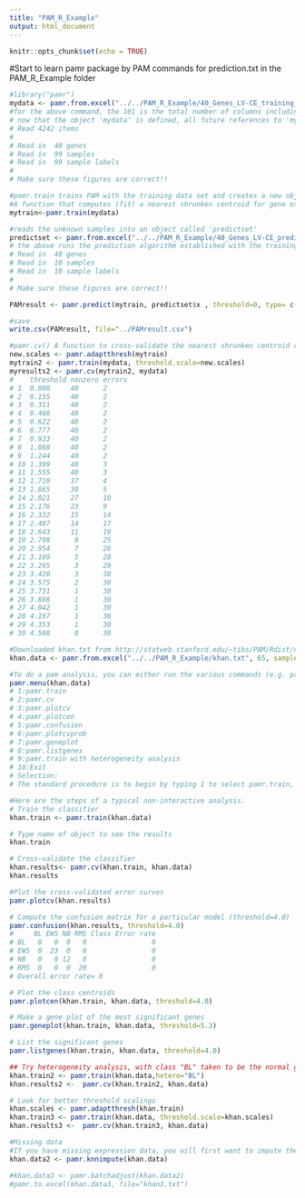 ```yaml
---
title: "PAM_R_Example"
output: html_document
---
```


```r
knitr::opts_chunk$set(echo = TRUE)
```

#Start to learn pamr package by PAM commands for prediction.txt in the PAM_R_Example folder

```r
#library("pamr")
mydata <- pamr.from.excel("../../PAM_R_Example/40_Genes_LV-CE_training_data.txt", 101, sample.labels=TRUE) 
#for the above command, the 101 is the total number of columns including the probe names and all samples (2 + 99).  sample labels tells it that there is a sample name and classifying label to look for. Basically all this is doing is telling it where to start looking for the data and what are the labels.
# now that the object 'mydata' is defined, all future references to 'mydata' will refer to the trainig set of known genes
# Read 4242 items
# 
# Read in  40 genes
# Read in  99 samples
# Read in  99 sample labels
# 
# Make sure these figures are correct!!
```

```r
#pamr.train trains PAM with the training data set and creates a new object 'mytrain'
#A function that computes (fit) a nearest shrunken centroid for gene expression (microarray) data
mytrain<-pamr.train(mydata) 
```

```r
#reads the unknown samples into an object called 'predictset'
predictset <- pamr.from.excel("../../PAM_R_Example/40_Genes_LV-CE_prediction_set.txt", 12, sample.labels=TRUE) #A function to read in a text file saved from Excel
# the above runs the prediction algorithm established with the training set on the prediction set. the output is a table showing the percent certainty of classification into CE or LV cause of stroke.
# Read in  40 genes
# Read in  10 samples
# Read in  10 sample labels
# 
# Make sure these figures are correct!!
```

```r
PAMresult <- pamr.predict(mytrain, predictset$x , threshold=0, type= c("posterior")) #A function giving prediction information, from a nearest shrunken centroid fit

#save
write.csv(PAMresult, file="../PAMresult.csv")

```

```r
#pamr.cv() A function to cross-validate the nearest shrunken centroid classifier produced by pamr.train
new.scales <- pamr.adaptthresh(mytrain)
mytrain2 <- pamr.train(mydata, threshold.scale=new.scales)
myresults2 <- pamr.cv(mytrain2, mydata)
#    threshold nonzero errors
# 1  0.000     40      2     
# 2  0.155     40      2     
# 3  0.311     40      2     
# 4  0.466     40      2     
# 5  0.622     40      2     
# 6  0.777     40      2     
# 7  0.933     40      2     
# 8  1.088     40      2     
# 9  1.244     40      2     
# 10 1.399     40      3     
# 11 1.555     40      3     
# 12 1.710     37      4     
# 13 1.865     30      5     
# 14 2.021     27      10    
# 15 2.176     23      9     
# 16 2.332     15      14    
# 17 2.487     14      17    
# 18 2.643     11      19    
# 19 2.798      8      25    
# 20 2.954      7      26    
# 21 3.109      5      28    
# 22 3.265      3      29    
# 23 3.420      3      30    
# 24 3.575      2      30    
# 25 3.731      1      30    
# 26 3.886      1      30    
# 27 4.042      1      30    
# 28 4.197      1      30    
# 29 4.353      1      30    
# 30 4.508      0      30 
```

```r
#Downloaded khan.txt from http://statweb.stanford.edu/~tibs/PAM/Rdist/doc/readme.html
khan.data <- pamr.from.excel("../../PAM_R_Example/khan.txt", 65, sample.labels=TRUE)

```

```r
#To do a pam analysis, you can either run the various commands (e.g. pamr.train) one at a time, or use the function pamr.menu which interactively leads the user through a typical analysis. The individual commands used in a non-interactive analysis are documented below. The "non-interactive" analysis offers more control of input options.
pamr.menu(khan.data)
# 1:pamr.train 
# 2:pamr.cv 
# 3:pamr.plotcv 
# 4:pamr.plotcen 
# 5:pamr.confusion 
# 6:pamr.plotcvprob 
# 7:pamr.geneplot 
# 8:pamr.listgenes 
# 9:pamr.train with heterogeneity analysis 
# 10:Exit 
# Selection: 
# The standard procedure is to begin by typing 1 to select pamr.train, and then after that computation is done, you would pick 2 for pamr.cv. Typically, you would go through steps 3 through 8, to generate plots and gene lists. Along the way, in some of the steps you are asked for a threshold value: this value you choose visually from the plot created by pamr.plotcv. Menu Choice 9 is optional.
```

```r
#Here are the steps of a typical non-interactive analysis.
# Train the classifier
khan.train <- pamr.train(khan.data)

# Type name of object to see the results
khan.train
```

```r
# Cross-validate the classifier
khan.results<- pamr.cv(khan.train, khan.data)
khan.results
```

```r
#Plot the cross-validated error curves
pamr.plotcv(khan.results)
```

```r
# Compute the confusion matrix for a particular model (threshold=4.0) 
pamr.confusion(khan.results, threshold=4.0)
#     BL EWS NB RMS Class Error rate
# BL   8   0  0   0                0
# EWS  0  23  0   0                0
# NB   0   0 12   0                0
# RMS  0   0  0  20                0
# Overall error rate= 0
```

```r
# Plot the class centroids
pamr.plotcen(khan.train, khan.data, threshold=4.0)

# Make a gene plot of the most significant genes
pamr.geneplot(khan.train, khan.data, threshold=5.3)

```

```r
# List the significant genes
pamr.listgenes(khan.train, khan.data, threshold=4.0)
```

```r
## Try heterogeneity analysis, with class "BL" taken to be the normal group
khan.train2 <- pamr.train(khan.data,hetero="BL")
khan.results2 <-  pamr.cv(khan.train2, khan.data)

```

```r
# Look for better threshold scalings
khan.scales <- pamr.adaptthresh(khan.train)
khan.train3 <- pamr.train(khan.data, threshold.scale=khan.scales)
khan.results3 <-  pamr.cv(khan.train3, khan.data)
```

```r
#Missing data
#If you have missing expression data, you will first want to impute the missing values, before running pamr.train etc. For example, if khan.data had missing values---in reality, it does not---you would do
khan.data2 <- pamr.knnimpute(khan.data)

#khan.data3 <- pamr.batchadjust(khan.data2)
#pamr.to.excel(khan.data3, file="khan3.txt")

```


